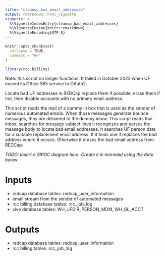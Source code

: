 ```yaml
---
title: "cleanup_bad_email_addresses"
output: rmarkdown::html_vignette
vignette: >
  %\VignetteIndexEntry{cleanup_bad_email_addresses}
  %\VignetteEngine{knitr::rmarkdown}
  %\VignetteEncoding{UTF-8}
---
```


```r
knitr::opts_chunk$set(
  collapse = TRUE,
  comment = "#>"
)
```

```r
library(rcc.billing)
```

Note: this script no longer functions. It failed in October 2022 when UF moved its Office 365 service to OAuth2.

Locate bad UF addresses in REDCap replace them if possible, erase them if not, then disable accounts with no primary email address. 

This script reads the mail of a dummy in box that is used as the sender of numerous automated emails. When those messages generate bounce messages, they are delivered to the dummy inbox. This script reads that inbox, searches for message subject lines it recognizes and parses the message body to locate bad email addresses. It searches UF person data for a suitable replacement email address. If it finds one it replaces the bad address where it occurs. Otherwise it erases the bad email address from REDCap.

_TODO: Insert a SIPOC diagram here. Create it in mermaid using the data below_

# Inputs
 - redcap database tables: redcap_user_information
 - email stream from the sender of automated messages
 - rcc billing database tables: rcc_job_log
 - vivo database tables: WH_UFDIR_PERSON_MDM, WH_GL_ACCT
 
# Outputs
 - redcap database tables: redcap_user_information
 - rcc billing tables: rcc_job_log
